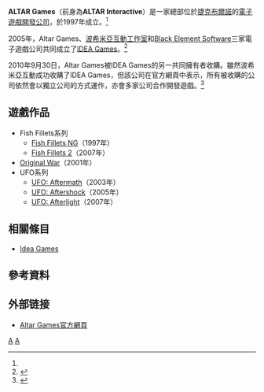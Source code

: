 {{Infobox company
| name                = ALTAR Games
| name_en             = 
| logo                = 
| caption             = 
| type                = [[波希米亞互動|波希米亞互動]]子公司
| predecessor         = ALTAR Interactive
| foundation          = 1997年
| founder             = 
| location            = [[捷克|捷克]][[布爾諾|布爾諾]]<ref name="interview article">{{cite web | url=http://www.incgamers.com/Interviews/86/UFO-Aftermath-Interview | title=UFO Aftermath Interview | publisher=IncGamers | date=2008-04-21 | accessdate=2011-12-30 | author=Younger, Paul | language=en | archive-date=2012-02-18 | archive-url=https://web.archive.org/web/20120218231309/http://www.incgamers.com/Interviews/86/UFO-Aftermath-Interview | dead-url=no }}</ref>
| industry            = [[電子遊戲產業|電子遊戲產業]]
| products            = Fish Filet系列<br />UFO系列
| owner               = 波希米亞互動
| num_employees       = 20人以上<ref name="interview article" />
| parent              = 波希米亞互動
| homepage            = {{URL|http://www.altargames.com/}}
}}

'''ALTAR Games'''（前身為'''ALTAR Interactive'''）是一家總部位於[[捷克|捷克]][[布爾諾|布爾諾]]的[[遊戲開發者|電子遊戲開發公司]]，於1997年成立。<ref name="interview article" />

2005年，Altar Games、[[波希米亞互動工作室|波希米亞互動工作室]]和[[Black_Element_Software|Black Element Software]]三家電子遊戲公司共同成立了[[Idea_Games|IDEA Games]]。<ref name="official site">{{cite web | url=http://www.altargames.com/pages/index.html | title=Altar Games | publisher=Altar Games | accessdate=2011-12-30 | language=en | archive-date=2016-03-26 | archive-url=https://web.archive.org/web/20160326005349/http://www.altargames.com/pages/index.html | dead-url=no }}</ref>

2010年9月30日，Altar Games被IDEA Games的另一共同擁有者收購。雖然波希米亞互動成功收購了IDEA Games，但該公司在官方網頁中表示，所有被收購的公司依然會以獨立公司的方式運作，亦會多家公司合作開發遊戲。<ref>{{cite web |url=http://www.bistudio.com/index.php/english/company/profile |title=Bohemia Interactive company profile |publisher=Bohemia Interactive |accessdate=2011-12-30 |language=en |quote=All four original development studios will continue operating both individually and cooperatively on various projects, as parts of Bohemia Interactive. |deadurl=yes |archiveurl=https://web.archive.org/web/20130811154953/http://www.bistudio.com/index.php/english/company/profile |archivedate=2013-08-11 }}</ref>

== 遊戲作品 ==
* Fish Fillets系列
** [[Fish_Fillets_NG|Fish Fillets NG]]（1997年）
** [[Fish_Fillets_2|Fish Fillets 2]]（2007年）
* [[Original_War|Original War]]（2001年）
* UFO系列
** [[UFO:_Aftermath|UFO: Aftermath]]（2003年）
** [[UFO:_Aftershock|UFO: Aftershock]]（2005年）
** [[UFO:_Afterlight|UFO: Afterlight]]（2007年）

== 相關條目 ==
* [[Idea_Games|Idea Games]]

== 參考資料 ==
{{reflist}}

== 外部链接 ==
* {{en}} [http://www.altargames.com Altar Games官方網頁]{{WebCite|url=https://www.webcitation.org/67wp148po?url=http://www.altargames.com/pages/index.html |date=20120526115127 |dateformat=iso }}

[[Category:電子遊戲開發公司|A]]
[[Category:捷克電子遊戲公司|A]]